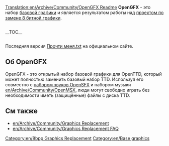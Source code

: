 [[Translation:en/Archive/Community/OpenGFX Readme]]
{{ru/Замена 8 битной графики}}
'''OpenGFX''' - это набор [[en/Archive/Community/Base graphics|базовой графики]] и является результатом работы над [[en/Archive/Community/Graphics Replacement|проектом по замене 8 битной графики]].

<div style="float:left; padding-right: 10px;">__TOC__</div>

<div style="clear:left;"></div>
Последняя версия [http://bundles.openttdcoop.org/opengfx/releases/LATEST/readme.txt Прочти меня.txt] на официальном сайте.

== Об OpenGFX ==

OpenGFX - это открытый набор базовой графики для OpenTTD, который может полностью заменить базовый набор TTD. Используя его совместно с [[ru/Archive/Community/Замена звуковых эффектов|набором звуков OpenSFX]] и набором музыки [[en/Archive/Community/OpenMSX]], люди могут свободно играть без необходимости иметь (защищённые) файлы с диска TTD.

==См также==
* [[en/Archive/Community/Graphics Replacement]]
* [[en/Archive/Community/Graphics Replacement FAQ]]

[[Category:en/8bpp Graphics Replacement]]
[[Category:en/Base graphics]]